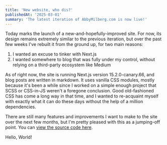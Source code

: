 ```yaml
---
title: 'New website, who dis?'
publishedAt: '2025-03-01'
summary: 'The latest iteration of AbbyMilberg.com is now live!'
---
```


Today marks the launch of a new-and-hopefully-improved site. For now, its design
remains extremely similar to the previous iteration, but over the past few weeks
I've rebuilt it from the ground up, for two main reasons:

1. I wanted an excuse to tinker with Next.js
1. I wanted somewhere to blog that was fully under my control, without relying 
on a third-party ecosystem like Medium

As of right now, the site is running Next.js version 15.2.0-canary.66, and blog 
posts are written in markdown. It uses vanilla CSS modules, mostly because it's
been a while since I worked on a simple enough project that SCSS or CSS-in-JS 
weren't a foregone conclusion. Good old-fashioned CSS has come a long way in
that time, and I wanted to re-acquaint myself with exactly what it can do these days
without the help of a million dependencies.

There are still many features and improvements I want to make to the site over 
the next few months, but I'm pretty pleased with this as a jumping-off point.
You can [view the source code here](https://github.com/Abby805/abby-portfolio). 

Hello, World!
